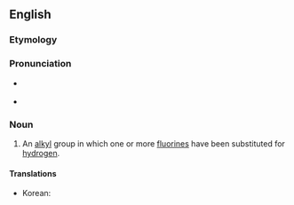 ==English==

===Etymology===
{{prefix|en|fluoro|alkyl}}

===Pronunciation===
* {{a|US}} {{IPA|en|/flɔɹoʊˈælkɪl/}}
* {{hyph|en|fluo|ro|al|kyl}}

===Noun===
{{en-noun}}

# {{lb|en|organic chemistry}} An [[alkyl]] group in which one or more [[fluorines]] have been substituted for [[hydrogen]].

====Translations====
{{trans-top|alkyl group containing a fluorine}}
* Korean: {{t|ko|플루오로알킬}}
{{trans-mid}}
{{trans-bottom}}